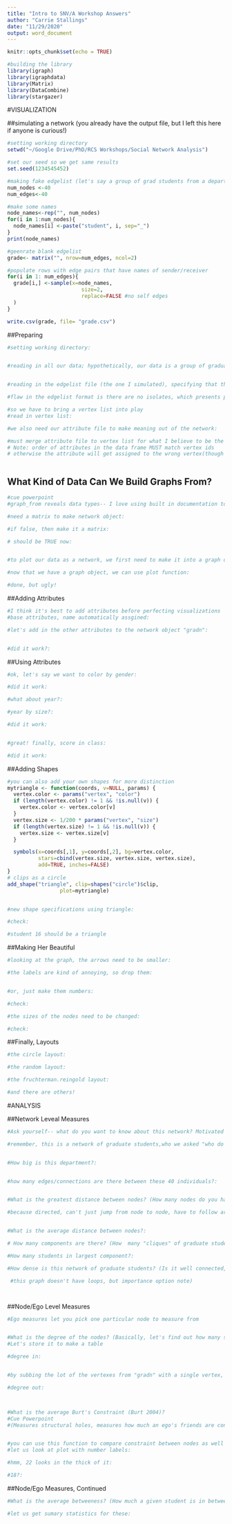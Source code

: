 ```yaml
---
title: "Intro to SNV/A Workshop Answers"
author: "Carrie Stallings"
date: "11/29/2020"
output: word_document
---
```


```r
knitr::opts_chunk$set(echo = TRUE)

#building the library
library(igraph)
library(igraphdata)
library(Matrix)
library(DataCombine)
library(stargazer)
```
#VISUALIZATION

##simulating a network (you already have the output file, but I left this here if anyone is curious!)
```r
#setting working directory
setwd("~/Google Drive/PhD/RCS Workshops/Social Network Analysis")

#set our seed so we get same results
set.seed(1234545452)

#making fake edgelist (let's say a group of grad students from a department)
num_nodes <-40
num_edges<-40

#make some names
node_names<-rep("", num_nodes)
for(i in 1:num_nodes){
  node_names[i] <-paste("student", i, sep="_")
}
print(node_names)

#geenrate blank edgelist
grade<- matrix("", nrow=num_edges, ncol=2)

#populate rows with edge pairs that have names of sender/receiver
for(i in 1: num_edges){
  grade[i,] <-sample(x=node_names, 
                        size=2, 
                        replace=FALSE #no self edges
  )
}

write.csv(grade, file= "grade.csv")
```

##Preparing 
```r

#setting working directory:


#reading in all our data; hypothetically, our data is a group of graduate students from one department, and the edges represent who the students go to for advice related to the department:


#reading in the edgelist file (the one I simulated), specifying that the row.names come from column 1 (so both end up empty):

#flaw in the edgelist format is there are no isolates, which presents problem when trying to apply /attributes/

#so we have to bring a vertex list into play
#read in vertex list:

#we also need our attribute file to make meaning out of the network:

#must merge attribute file to vertex list for what I believe to be the easiest way to work with attributes.
# Note: order of attributes in the data frame MUST match vertex ids
# otherwise the attribute will get assigned to the wrong vertex(though in this case, attribute file has id's, so moot but here's how):



```


## What Kind of Data Can We Build Graphs From?
```r
#cue powerpoint
#graph_from reveals data types-- I love using built in documentation to learn!

```


```r

#need a matrix to make network object:

#if false, then make it a matrix:

# should be TRUE now:


#to plot our data as a network, we first need to make it into a graph object:

#now that we have a graph object, we can use plot function:

#done, but ugly!
```

##Adding Attributes
```r


#I think it's best to add attributes before perfecting visualizations 
#base attributes, name automatically assgined:

#let's add in the other attributes to the network object "gradn":


#did it work?:

```

##Using Attributes
```r
#ok, let's say we want to color by gender:

#did it work:

#what about year?:

#year by size?:

#did it work:


#great! finally, score in class:

#did it work:

```

##Adding Shapes
```r
#you can also add your own shapes for more distinction
mytriangle <- function(coords, v=NULL, params) {
  vertex.color <- params("vertex", "color")
  if (length(vertex.color) != 1 && !is.null(v)) {
    vertex.color <- vertex.color[v]
  }
  vertex.size <- 1/200 * params("vertex", "size")
  if (length(vertex.size) != 1 && !is.null(v)) {
    vertex.size <- vertex.size[v]
  }

  symbols(x=coords[,1], y=coords[,2], bg=vertex.color,
          stars=cbind(vertex.size, vertex.size, vertex.size),
          add=TRUE, inches=FALSE)
}
# clips as a circle
add_shape("triangle", clip=shapes("circle")$clip,
                 plot=mytriangle)


#new shape specifications using triangle:

#check:

#student 16 should be a triangle

```

##Making Her Beautiful
```r
#looking at the graph, the arrows need to be smaller:

#the labels are kind of annoying, so drop them:


#or, just make them numbers:

#check:

#the sizes of the nodes need to be changed:

#check:


```

##Finally, Layouts
```r
#the circle layout:

#the random layout:

#the fruchterman.reingold layout:

#and there are others!
```


#ANALYSIS

##Network Leveal Measures
```r
#Ask yourself-- what do you want to know about this network? Motivated by your research questions and curiosities

#remember, this is a network of graduate students,who we asked "who do you go to when needing advice/help on dealing with a department related issue"?


#How big is this department?:


#how many edges/connections are there between these 40 individuals?:


#What is the greatest distance between nodes? (How many nodes do you have to go through?):

#because directed, can't just jump from node to node, have to follow arrows #unconnected pieces, isolates


#What is the average distance between nodes?:

# How many components are there? (How  many "cliques" of graduate students?):

#How many students in largest component?:

#How dense is this network of graduate students? (Is it well connected, or less so?):

 #this graph doesn't have loops, but importance option note) 




```

##Node/Ego Level Measures
```r
#Ego measures let you pick one particular node to measure from


#What is the degree of the nodes? (Basically, let's find out how many sending/receiving connections the nodes have on average)
#Let's store it to make a table

#degree in:


#by subbing the lot of the vertexes from "gradn" with a single vertex, you can find the degree for a single node, say 18

#degree out:



#What is the average Burt's Constraint (Burt 2004)?
#Cue Powerpoint
#(Measures structural holes, measures how much an ego's friends are connected amongst themselves-- the lower the constraint, the less redundant ties):


#you can use this function to compare constraint between nodes as well
#let us look at plot with number labels:

#hmm, 22 looks in the thick of it:

#18?:
```

##Node/Ego Measures, Continued
```r


#What is the average betweeness? (How much a given student is in between, or on the path, of other students):

#let us get sumary statistics for these:
```




